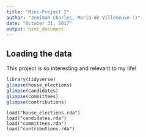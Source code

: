 ```yaml
---
title: "Mini-Project 2"
author: "Jemimah Charles, Maria de Villeneuve :)"
date: "October 31, 2017"
output: html_document
---
```



## Loading the data

This project is so interesting and relevant to my life!

```r


library(tidyverse)
glimpse(house_elections)
glimpse(candidates)
glimpse(committees)
glimpse(contributions)
```
```
load("house_elections.rda")
load("candidates.rda")
load("committees.rda")
load("contributions.rda")
```
